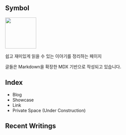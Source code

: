 
## Symbol
<Image src="readiz.jpg" width="100"/>

쉽고 재미있게 읽을 수 있는 이야기를 정리하는 페이지

글들은 Markdown을 확장한 MDX 기반으로 작성되고 있습니다.

## Index

- <Link to="/blog">Blog</Link>
- <Link to="/showcase">Showcase</Link>
- <Link to="/link">Link</Link>
- Private Space (Under Construction)

## Recent Writings

<RecentWritings />